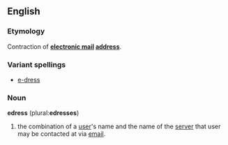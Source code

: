 ==English==
===Etymology===
Contraction of '''[[electronic mail]] [[address]]'''.
===Variant spellings===
*[[e-dress]]

===Noun===
'''edress''' (plural:'''edresses''')

# the combination of a [[user]]'s name and the name of the [[server]] that user may be contacted at via [[email]].